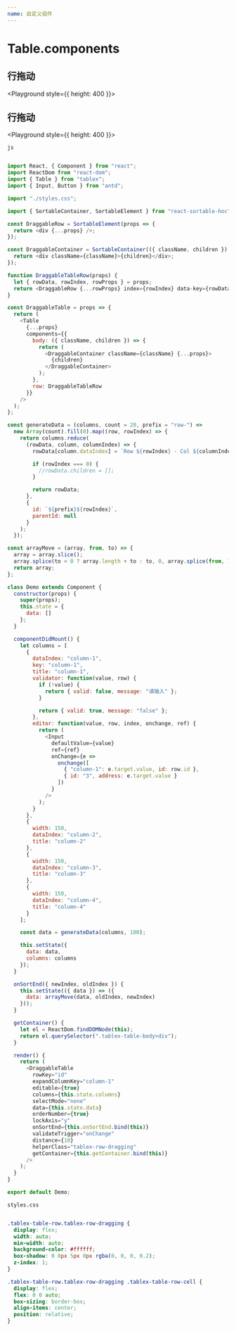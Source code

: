```yaml
---
name: 自定义组件
---
```





# Table.components



## 行拖动
 
<Playground style={{ height: 400 }}>
  <Dnd />
</Playground>


## 行拖动
 
<Playground style={{ height: 400 }}>
  <Body />
</Playground>


`js`

```javascript

import React, { Component } from "react";
import ReactDom from "react-dom";
import { Table } from "tablex";
import { Input, Button } from "antd";

import "./styles.css";

import { SortableContainer, SortableElement } from "react-sortable-hoc";

const DraggableRow = SortableElement(props => {
  return <div {...props} />;
});

const DraggableContainer = SortableContainer(({ className, children }) => {
  return <div className={className}>{children}</div>;
});

function DraggableTableRow(props) {
  let { rowData, rowIndex, rowProps } = props;
  return <DraggableRow {...rowProps} index={rowIndex} data-key={rowData.id} />;
}

const DraggableTable = props => {
  return (
    <Table
      {...props}
      components={{
        body: ({ className, children }) => {
          return (
            <DraggableContainer className={className} {...props}>
              {children}
            </DraggableContainer>
          );
        },
        row: DraggableTableRow
      }}
    />
  );
};

const generateData = (columns, count = 20, prefix = "row-") =>
  new Array(count).fill(0).map((row, rowIndex) => {
    return columns.reduce(
      (rowData, column, columnIndex) => {
        rowData[column.dataIndex] = `Row ${rowIndex} - Col ${columnIndex}`;

        if (rowIndex === 0) {
          //rowData.children = [];
        }

        return rowData;
      },
      {
        id: `${prefix}${rowIndex}`,
        parentId: null
      }
    );
  });

const arrayMove = (array, from, to) => {
  array = array.slice();
  array.splice(to < 0 ? array.length + to : to, 0, array.splice(from, 1)[0]);
  return array;
};

class Demo extends Component {
  constructor(props) {
    super(props);
    this.state = {
      data: []
    };
  }

  componentDidMount() {
    let columns = [
      {
        dataIndex: "column-1",
        key: "column-1",
        title: "column-1",
        validator: function(value, row) {
          if (!value) {
            return { valid: false, message: "请输入" };
          }

          return { valid: true, message: "false" };
        },
        editor: function(value, row, index, onchange, ref) {
          return (
            <Input
              defaultValue={value}
              ref={ref}
              onChange={e =>
                onchange([
                  { "column-1": e.target.value, id: row.id },
                  { id: "3", address: e.target.value }
                ])
              }
            />
          );
        }
      },
      {
        width: 150,
        dataIndex: "column-2",
        title: "column-2"
      },
      {
        width: 150,
        dataIndex: "column-3",
        title: "column-3"
      },
      {
        width: 150,
        dataIndex: "column-4",
        title: "column-4"
      }
    ];

    const data = generateData(columns, 100);

    this.setState({
      data: data,
      columns: columns
    });
  }

  onSortEnd({ newIndex, oldIndex }) {
    this.setState(({ data }) => ({
      data: arrayMove(data, oldIndex, newIndex)
    }));
  }

  getContainer() {
    let el = ReactDom.findDOMNode(this);
    return el.querySelector(".tablex-table-body>div");
  }

  render() {
    return (
      <DraggableTable
        rowKey="id"
        expandColumnKey="column-1"
        editable={true}
        columns={this.state.columns}
        selectMode="none"
        data={this.state.data}
        orderNumber={true}
        lockAxis="y"
        onSortEnd={this.onSortEnd.bind(this)}
        validateTrigger="onChange"
        distance={10}
        helperClass="tablex-row-dragging"
        getContainer={this.getContainer.bind(this)}
      />
    );
  }
}

export default Demo;


```

`styles.css`

```css

.tablex-table-row.tablex-row-dragging {
  display: flex;
  width: auto;
  min-width: auto;
  background-color: #ffffff;
  box-shadow: 0 0px 5px 0px rgba(0, 0, 0, 0.2);
  z-index: 1;
}

.tablex-table-row.tablex-row-dragging .tablex-table-row-cell {
  display: flex;
  flex: 0 0 auto;
  box-sizing: border-box;
  align-items: center;
  position: relative;
}

```
